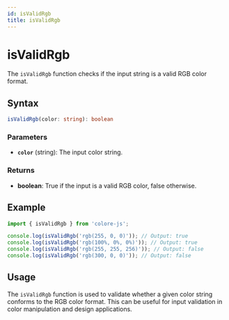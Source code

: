 ```yaml
---
id: isValidRgb
title: isValidRgb
---
```


# isValidRgb

The `isValidRgb` function checks if the input string is a valid RGB color format.

## Syntax

```typescript
isValidRgb(color: string): boolean
```

### Parameters

- **`color`** (string): The input color string.

### Returns

- **boolean**: True if the input is a valid RGB color, false otherwise.

## Example

```typescript
import { isValidRgb } from 'colore-js';

console.log(isValidRgb('rgb(255, 0, 0)')); // Output: true
console.log(isValidRgb('rgb(100%, 0%, 0%)')); // Output: true
console.log(isValidRgb('rgb(255, 255, 256)')); // Output: false
console.log(isValidRgb('rgb(300, 0, 0)')); // Output: false
```

## Usage

The `isValidRgb` function is used to validate whether a given color string conforms to the RGB color format. This can be useful for input validation in color manipulation and design applications.
